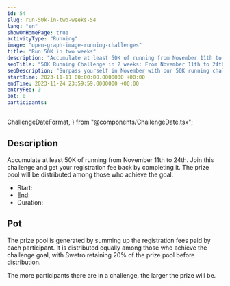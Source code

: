 ```yaml
---
id: 54
slug: run-50k-in-two-weeks-54
lang: "en"
showOnHomePage: true
activityType: "Running"
image: "open-graph-image-running-challenges"
title: "Run 50K in two weeks"
description: "Accumulate at least 50K of running from November 11th to 24th. Join this challenge and get your registration fee back by completing it. The prize pool will be distributed among those who achieve the goal"
seoTitle: "50K Running Challenge in 2 weeks: From November 11th to 24th."
seoDescription: "Surpass yourself in November with our 50K running challenge. From November 11th to 24th. Register and get ready for action!"
startTime: 2023-11-11 00:00:00.0000000 +00:00
endTime: 2023-11-24 23:59:59.0000000 +00:00
entryFee: 3
pot: 0
participants:
---
```


  ChallengeDateFormat,
} from "@components/ChallengeDate.tsx";

## Description

Accumulate at least 50K of running from November 11th to 24th. Join this challenge and get your registration fee back by completing it. The prize pool will be distributed among those who achieve the goal.

- Start: <ChallengeDate date={frontmatter.startTime} lang={frontmatter.lang} dateFormat={ChallengeDateFormat.Long} client:load />
- End: <ChallengeDate date={frontmatter.endTime} lang={frontmatter.lang} dateFormat={ChallengeDateFormat.Long} client:load />
- Duration: <ChallengeDuration startTime={frontmatter.startTime} endTime={frontmatter.endTime} lang={frontmatter.lang} client:load />

## Pot

The prize pool is generated by summing up the registration fees paid by each participant. It is distributed equally among those who achieve the challenge goal, with Swetro retaining 20% of the prize pool before distribution.

The more participants there are in a challenge, the larger the prize will be.
